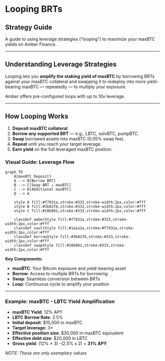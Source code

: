 # Looping BRTs

## Strategy Guide

A guide to using leverage strategies (“looping”) to maximize your maxBTC yields on Amber Finance.

---

## Understanding Leverage Strategies

Looping lets you **amplify the staking yield of maxBTC** by borrowing BRTs against your maxBTC collateral and swapping it to redeploy into more yield-bearing maxBTC — repeatedly — to multiply your exposure.

Amber offers pre-configured loops with up to 10x leverage.

---

## How Looping Works

1. **Deposit maxBTC collateral**
2. **Borrow any supported BRT** — e.g., LBTC, solvBTC, pumpBTC.
3. **Swap** borrowed assets into maxBTC (0.05% swap fee).
4. **Repeat** until you reach your target leverage.
5. **Earn yield** on the full leveraged maxBTC position.

### Visual Guide: Leverage Flow

```mermaid
graph TD
    A[maxBTC Deposit]
    A --> B[Borrow BRT]
    B --> C[Swap BRT → maxBTC]
    C --> D[Additional maxBTC]
    D --> A

    style A fill:#f7931a,stroke:#333,stroke-width:2px,color:#fff
    style B fill:#3b82f6,stroke:#333,stroke-width:2px,color:#fff
    style C fill:#10b981,stroke:#333,stroke-width:2px,color:#fff

    classDef amberStyle fill:#f7931a,stroke:#333,stroke-width:2px,color:#fff
    classDef vaultStyle fill:#1a1a1a,stroke:#f7931a,stroke-width:3px,color:#fff
    classDef borrowStyle fill:#3b82f6,stroke:#333,stroke-width:2px,color:#fff
    classDef swapStyle fill:#10b981,stroke:#333,stroke-width:2px,color:#fff
```

**Key Components:**

- **maxBTC**: Your Bitcoin exposure and yield-bearing asset
- **Borrow**: Access to multiple BRTs for borrowing
- **Swap**: Seamless conversion between BRTs
- **Loop**: Continuous cycle to amplify your position

---

### Example: maxBTC - LBTC Yield Amplification

- **maxBTC Yield**: 12% APY
- **LBTC Borrow Rate**: 2.5%
- **Initial deposit**: \$10,000 in maxBTC
- **Target leverage**: 3×
- **Effective position size**: \$30,000 in maxBTC equivalent
- **Effective debt size**: \$20,000 in LBTC
- **Gross yield**: (12% × 3) -(2.5% x 2) = **31% APY**

_NOTE: These are only exemplary values_
